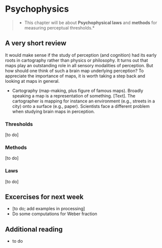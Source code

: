 # Psychophysics

>* This chapter will be about **Psychophysical laws** and **methods** for measuring perceptual thresholds.*

## A very short review

It would make sense if the study of perception (and cognition) had its early roots in cartography rather than physics or philosophy. It turns out that maps play an outstanding role in all sensory modalities of perception. But how should one think of such a brain map underlying perception? To appreciate the importance of maps, it is worth taking a step back and looking at maps in general.

- Cartography (map-making, plus figure of famous maps).
Broadly speaking a map is a representation of something. [Text]. The cartographer is mapping for instance an environment (e.g., streets in a city) onto a surface (e.g., paper). Scientists face a different problem when studying brain maps in perception. 

### Thresholds
[to do]

### Methods
[to do]

### Laws
[to do]

## Excercises for next week
- [to do; add examples in processing]
- Do some computations for Weber fraction

## Additional reading
- to do